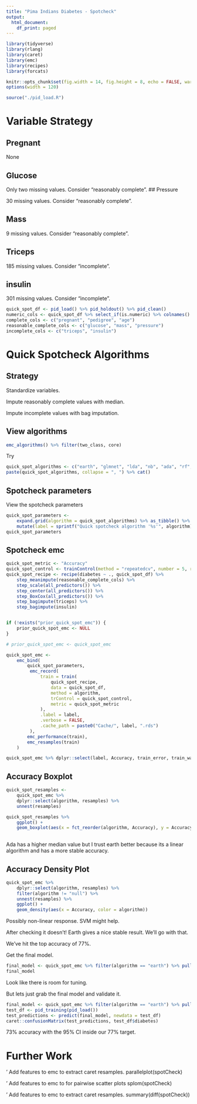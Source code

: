 ```yaml
---
title: "Pima Indians Diabetes - Spotcheck"
output:
  html_document:
    df_print: paged
---
```


```r
library(tidyverse)
library(rlang)
library(caret)
library(emc)
library(recipes)
library(forcats)

knitr::opts_chunk$set(fig.width = 14, fig.height = 8, echo = FALSE, warning = FALSE, message = FALSE, comment = "")
options(width = 120)

source("./pid_load.R")
```

# Variable Strategy

## Pregnant

None

## Glucose

Only two missing values. Consider "reasonably complete".
## Pressure

30 missing values. Consider "reasonably complete".

## Mass

9 missing values. Consider "reasonably complete".

## Triceps

185 missing values. Consider "incomplete".

## insulin

301 missing values. Consider "incomplete".

```r
quick_spot_df <- pid_load() %>% pid_holdout() %>% pid_clean()
numeric_cols <- quick_spot_df %>% select_if(is.numeric) %>% colnames() %>% syms()
complete_cols <- c("pregnant", "pedigree", "age")
reasonable_complete_cols <- c("glucose", "mass", "pressure")
incomplete_cols <- c("triceps", "insulin")

```

# Quick Spotcheck Algorithms

## Strategy

Standardize variables.

Impute reasonably complete values with median.

Impute incomplete values with bag imputation.

## View algorithms

```r

emc_algorithms() %>% filter(two_class, core)

```

Try 

```r
quick_spot_algorithms <- c("earth", "glmnet", "lda", "nb", "ada", "rf", "svmLinear", "svmRadial", "xgbLinear", "xgbTree")
paste(quick_spot_algorithms, collapse = ", ") %>% cat()
```

## Spotcheck parameters

View the spotcheck parameters

```r
quick_spot_parameters <- 
    expand.grid(algorithm = quick_spot_algorithms) %>% as_tibble() %>%
    mutate(label = sprintf("Quick spotcheck algorithm '%s'", algorithm))
quick_spot_parameters
```

## Spotcheck emc

```r
quick_spot_metric <- "Accuracy"
quick_spot_control <- trainControl(method = "repeatedcv", number = 5, repeats = 5)
quick_spot_recipe <- recipe(diabetes ~ ., quick_spot_df) %>% 
    step_meanimpute(reasonable_complete_cols) %>%
    step_scale(all_predictors()) %>%
    step_center(all_predictors()) %>%
    step_BoxCox(all_predictors()) %>%
    step_bagimpute(triceps) %>%
    step_bagimpute(insulin)


if (!exists("prior_quick_spot_emc")) {
    prior_quick_spot_emc <- NULL
}

# prior_quick_spot_emc <- quick_spot_emc

quick_spot_emc <-
    emc_bind(
        quick_spot_parameters,
         emc_record(
             train = train(
                 quick_spot_recipe,
                 data = quick_spot_df,
                 method = algorithm,
                 trControl = quick_spot_control,
                 metric = quick_spot_metric
             ),
             .label = label,
             .verbose = FALSE,
             .cache_path = paste0("Cache/", label, ".rds")
         ),
        emc_performance(train),
        emc_resamples(train)
    )

quick_spot_emc %>% dplyr::select(label, Accuracy, train_error, train_warnings, train_duration) %>% arrange(desc(Accuracy))
```

## Accuracy Boxplot

```r

quick_spot_resamples <- 
    quick_spot_emc %>%
    dplyr::select(algorithm, resamples) %>% 
    unnest(resamples)

quick_spot_resamples %>%
    ggplot() +
    geom_boxplot(aes(x = fct_reorder(algorithm, Accuracy), y = Accuracy))
    
```

Ada has a higher median value but I trust earth better because its a linear algorithm and has a more stable accuracy.

## Accuracy Density Plot

```r
quick_spot_emc %>% 
    dplyr::select(algorithm, resamples) %>% 
    filter(algorithm != "null") %>%
    unnest(resamples) %>%
    ggplot() +
    geom_density(aes(x = Accuracy, color = algorithm))
```

Possibly non-linear response. SVM might help.

After checking it doesn't! Earth gives a nice stable result. We'll go with that.

We've hit the top accuracy of 77%.

Get the final model.

```r
final_model <- quick_spot_emc %>% filter(algorithm == "earth") %>% pull(train) %>% first()
final_model
```

Look like there is room for tuning.

But lets just grab the final model and validate it.

```r
final_model <- quick_spot_emc %>% filter(algorithm == "earth") %>% pull(train) %>% first()
test_df <- pid_training(pid_load())
test_predictions <- predict(final_model, newdata = test_df)
caret::confusionMatrix(test_predictions, test_df$diabetes)

```

73% accuracy with the 95% CI inside our 77% target.

# Further Work

' Add features to emc to extract caret resamples.
parallelplot(spotCheck)

' Add features to emc to for pairwise scatter plots
splom(spotCheck)

' Add features to emc to extract caret resamples.
summary(diff(spotCheck))


